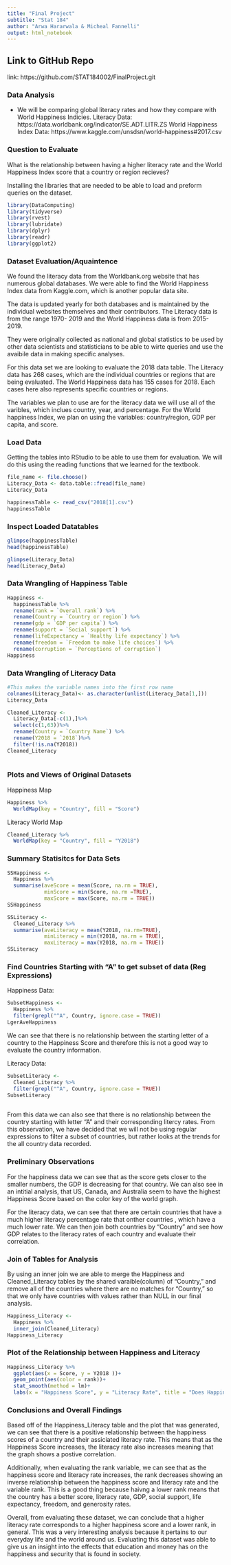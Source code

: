 ```yaml
---
title: "Final Project" 
subtitle: "Stat 184"
author: "Arwa Hararwala & Micheal Fannelli"
output: html_notebook
---
```

## Link to GitHub Repo
link: https://github.com/STAT184002/FinalProject.git

### Data Analysis 
- We will be comparing global literacy rates and how they compare with World Happiness Indicies.
Literacy Data: https://data.worldbank.org/indicator/SE.ADT.LITR.ZS
World Happiness Index Data: https://www.kaggle.com/unsdsn/world-happiness#2017.csv

### Question to Evaluate
What is the relationship between having a higher literacy rate and the World Happiness Index score that a country or region recieves? 


Installing the libraries that are needed to be able to load and preform queries on the dataset.
```r
library(DataComputing)
library(tidyverse)
library(rvest)
library(lubridate)
library(dplyr)
library(readr)
library(ggplot2)
```

### Dataset Evaluation/Aquaintence

We found the literacy data from the Worldbank.org website that has numerous global databases. We were able to find the World Happiness Index data from Kaggle.com, which is another popular data site. 

The data is updated yearly for both databases and is maintained by the individual websites themselves and their contributors. The Literacy data is from the range 1970- 2019 and the World Happiness data is from 2015-2019. 

They were originally collected as national and global statistics to be used by other data scientists and statisticians to be able to wirte queries and use the avaibile data in making specific analyses. 

For this data set we are looking to evaluate the 2018 data table. The Literacy data has 268 cases, which are the individual countries or regions that are being evaluated. The World Happiness data has 155 cases for 2018. Each cases here also represents specific countries or regions. 

The variables we plan to use are for the literacy data we will use all of the varibles, which inclues country, year, and percentage. For the World happiness Index, we plan on using the variables: country/region, GDP per capita, and score. 

### Load Data
Getting the tables into RStudio to be able to use them for evaluation. We will do this using the reading functions that we learned for the textbook. 
```r
file_name <- file.choose()
Literacy_Data <- data.table::fread(file_name)
Literacy_Data
```


```r
happinessTable <- read_csv("2018[1].csv")
happinessTable
```

### Inspect Loaded Datatables
```r
glimpse(happinessTable)
head(happinessTable)
```
```r
glimpse(Literacy_Data)
head(Literacy_Data)
```

### Data Wrangling of Happiness Table 
```r
Happiness <-
  happinessTable %>%
  rename(rank = `Overall rank`) %>%
  rename(Country = `Country or region`) %>%
  rename(gdp = `GDP per capita`) %>%
  rename(support = `Social support`) %>%
  rename(lifeExpectancy = `Healthy life expectancy`) %>%
  rename(freedom = `Freedom to make life choices`) %>%
  rename(corruption = `Perceptions of corruption`)
Happiness
```

### Data Wrangling of Literacy Data 
```r
#This makes the variable names into the first row name
colnames(Literacy_Data)<- as.character(unlist(Literacy_Data[1,]))
Literacy_Data
```

```r
Cleaned_Literacy <- 
  Literacy_Data[-c(1),]%>%
  select(c(1,63))%>%
  rename(Country = `Country Name`) %>%
  rename(Y2018 = `2018`)%>%
  filter(!is.na(Y2018))
Cleaned_Literacy
  
```


 
### Plots and Views of Original Datasets 

Happiness Map
```r
Happiness %>%
  WorldMap(key = "Country", fill = "Score")
```

Literacy World Map
```r
Cleaned_Literacy %>%
  WorldMap(key = "Country", fill = "Y2018")
```

### Summary Statisitcs for Data Sets
```r
SSHappiness <-
  Happiness %>%
  summarise(aveScore = mean(Score, na.rm = TRUE),
            minScore = min(Score, na.rm =TRUE),
            maxScore = max(Score, na.rm = TRUE))
SSHappiness
```

```r
SSLiteracy <-
  Cleaned_Literacy %>%
  summarise(aveLiteracy = mean(Y2018, na.rm=TRUE),
            minLiteracy = min(Y2018, na.rm = TRUE),
            maxLiteracy = max(Y2018, na.rm = TRUE))
SSLiteracy
```

### Find Countries Starting with "A" to get subset of data (Reg Expressions)

Happiness Data: 
```r
SubsetHappiness <-
  Happiness %>%
  filter(grepl("^A", Country, ignore.case = TRUE)) 
LgerAveHappiness
```
We can see that there is no relationship between the starting letter of a country to the Happiness Score and therefore this is not a good way to evaluate the country information. 


Literacy Data:
```r
SubsetLiteracy <-
  Cleaned_Literacy %>%
  filter(grepl("^A", Country, ignore.case = TRUE))
SubsetLiteracy
  
```
From this data we can also see that there is no relationship between the country starting with letter "A" and their corresponding litercy rates. From this observation, we have decided that we will not be using regular expressions to filter a subset of countries, but rather looks at the trends for the all country data recorded. 


### Preliminary Observations

For the happiness data we can see that as the score gets closer to the smaller numbers, the GDP is decreasing for that country. We can also see in an intitial analysis, that US, Canada, and Australia seem to have the highest Happiness Score based on the color key of the world graph. 

For the literacy data, we can see that there are certain countries that have a much higher literacy percentage rate that onther countries , which have a much lower rate. We can then join both countries by "Country" and see how GDP relates to the literacy rates of each country and evaluate their correlation. 


### Join of Tables for Analysis 
By using an inner join we are able to merge the Happiness and Cleaned_Literacy tables by the shared varaible(column) of "Country," and remove all of the countries where there are no matches for "Country," so that we only have countries with values rather than NULL in our final analysis. 
```r
Happiness_Literacy <-
  Happiness %>%
  inner_join(Cleaned_Literacy)
Happiness_Literacy

```

### Plot of the Relationship between Happiness and Literacy 
```r
Happiness_Literacy %>%
  ggplot(aes(x = Score, y = Y2018 ))+
  geom_point(aes(color = rank))+
  stat_smooth(method = lm)+
  labs(x = "Happiness Score", y = "Literacy Rate", title = "Does Happiness Correspond to Literacy?")
```


### Conclusions and Overall Findings 

Based off of the Happiness_Literacy table and the plot that was generated, we can see that there is a positive relationship between the happiness scores of a country and their assiciated literacy rate. This means that as the Happiness Score increases, the literacy rate also increases meaning that the graph shows a postive correlation. 

Additionally, when evaluating the rank variable, we can see that as the happiness score and literacy rate increases, the rank decreases showing an inverse relationship between the happiness score and literacy rate and the variable rank. This is a good thing because haivng a lower rank means that the country has a better score, literacy rate, GDP, social support, life expectancy, freedom, and generosity rates. 

Overall, from evaluating these dataset, we can conclude that a higher literacy rate corresponds to a higher happiness score and a lower rank, in general. This was a very interesting analysis because it pertains to our everyday life and the world around us. Evaluating this dataset was able to give us an insight into the effects that education and money has on the happiness and security that is found in society. 